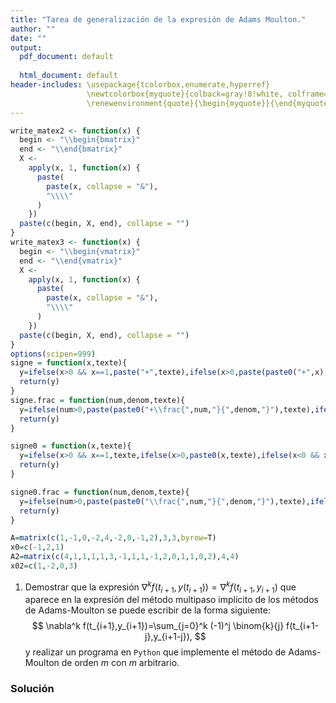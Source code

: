```yaml
---
title: "Tarea de generalización de la expresión de Adams Moulton."
author: ""
date: ""
output:
  pdf_document: default
              
  html_document: default
header-includes: \usepackage{tcolorbox,enumerate,hyperref}
                 \newtcolorbox{myquote}{colback=gray!8!white, colframe=red!75!black}
                 \renewenvironment{quote}{\begin{myquote}}{\end{myquote}}
---
```


\newcommand{\m}[1]{\mathbf{#1}}
\newcommand{\s}[2]{\mathbf{#1}^{(#2)}}
\newcommand{\pe}[2]{#1^\top #2}

```r
write_matex2 <- function(x) {
  begin <- "\\begin{bmatrix}"
  end <- "\\end{bmatrix}"
  X <-
    apply(x, 1, function(x) {
      paste(
        paste(x, collapse = "&"),
        "\\\\"
      )
    })
  paste(c(begin, X, end), collapse = "")
}
write_matex3 <- function(x) {
  begin <- "\\begin{vmatrix}"
  end <- "\\end{vmatrix}"
  X <-
    apply(x, 1, function(x) {
      paste(
        paste(x, collapse = "&"),
        "\\\\"
      )
    })
  paste(c(begin, X, end), collapse = "")
}
options(scipen=999)
signe = function(x,texte){
  y=ifelse(x>0 && x==1,paste("+",texte),ifelse(x>0,paste(paste0("+",x),texte),ifelse(x<0 && x==-1,paste("-",texte),ifelse(x<0,paste(paste0("-",abs(x)),texte),""))))
  return(y)
}
signe.frac = function(num,denom,texte){
  y=ifelse(num>0,paste(paste0("+\\frac{",num,"}{",denom,"}"),texte),ifelse(num<0,paste(paste0("-\\frac{",abs(num),"}{",denom,"}"),texte),""))
  return(y)
}

signe0 = function(x,texte){
  y=ifelse(x>0 && x==1,texte,ifelse(x>0,paste0(x,texte),ifelse(x<0 && x==-1,paste("-",texte),ifelse(x<0,paste(paste0("-",abs(x)),texte),""))))
  return(y)
}

signe0.frac = function(num,denom,texte){
  y=ifelse(num>0,paste(paste0("\\frac{",num,"}{",denom,"}"),texte),ifelse(num<0,paste(paste0("-\\frac{",abs(num),"}{",denom,"}"),texte),""))
  return(y)
}
```


```r
A=matrix(c(1,-1,0,-2,4,-2,0,-1,2),3,3,byrow=T)
x0=c(-1,2,1)
A2=matrix(c(4,1,1,1,1,3,-1,1,1,-1,2,0,1,1,0,2),4,4)
x02=c(1,-2,0,3)
```

(@) Demostrar que la expresión $\nabla^k f(t_{i+1},y(t_{i+1}))=\nabla^k f(t_{i+1},y_{i+1})$ que aparece en la expresión del método multipaso implícito de los métodos de Adams-Moulton se puede escribir de la forma siguiente:
$$
\nabla^k f(t_{i+1},y_{i+1})=\sum_{j=0}^k (-1)^j \binom{k}{j} f(t_{i+1-j},y_{i+1-j}),
$$
y realizar un programa en `Python` que implemente el método de Adams-Moulton de orden $m$ con $m$ arbitrario.


### Solución
\begin{myquote}
Haremos la demostración por inducción.

Si $k=1$, tenemos que:
$$
\nabla f(t_{i+1},y_{i+1})=f(t_{i+1},y_{i+1}-f(t_i,y_i)=\binom{1}{0}(-1)^0\cdot f(t_{i+1-0},y_{i+1-0})+\binom{1}{1}(-1)^1\cdot f(t_{i+1-1},y_{i+1-1}),
$$
por tanto, la expresión funciona para $k=1$.

Supongamos cierta la expresión para $k$, esto es,
$$
\nabla^k f(t_{i+1},y_{i+1})=\sum_{j=0}^k (-1)^j \binom{k}{j} f(t_{i+1-j},y_{i+1-j}).
$$
Hemos de demostrar que la expresión es cierta para $k+1$:
$$
\nabla^{k+1} f(t_{i+1},y_{i+1})=\sum_{j=0}^{k+1} (-1)^j \binom{k+1}{j} f(t_{i+1-j},y_{i+1-j}).
$$
Veámoslo:
$$
\nabla^{k+1} f(t_{i+1},y_{i+1}) =  \nabla^{k} f(t_{i+1},y_{i+1})-\nabla^{k} f(t_{i},y_{i}).
$$
Por hipótesis de inducción tenemos:
\begin{align*}
\nabla^k f(t_{i+1},y_{i+1})= & \sum_{j=0}^k (-1)^j \binom{k}{j} f(t_{i+1-j},y_{i+1-j}),\\
\nabla^k f(t_{i},y_{i})=& \sum_{j=0}^k (-1)^j \binom{k}{j} f(t_{i-j},y_{i-j}).
\end{align*}
\end{myquote}
\newpage
\begin{myquote}
Entonces,
\begin{align*}
& \nabla^{k+1} f(t_{i+1},y_{i+1}) =  \nabla^{k} f(t_{i+1},y_{i+1})-\nabla^{k} f(t_{i},y_{i})\\ = &
\sum_{j=0}^k (-1)^j \binom{k}{j} f(t_{i+1-j},y_{i+1-j})-\sum_{j=0}^k (-1)^j \binom{k}{j} f(t_{i-j},y_{i-j}) \\
= & f(t_{i+1},y_{i+1})+\sum_{j=1}^k (-1)^j \binom{k}{j} f(t_{i+1-j},y_{i+1-j})-\sum_{j'=1}^{k+1}(-1)^{j'-1}\binom{k}{j'-1}f(t_{i+1-j'},y_{i+1-j'}),
\end{align*}
donde en el segundo sumatorio hemos realizado el cambio de índice $j'=j+1$. Entonces si $j$ iba de $j=0$ hasta $j=k$, $j'$ irá desde $j'=0+1=1$ hasta $j'=k+1$.

Volviendo a llamar $j$ a $j'$ obtenemos:
\begin{align*}
& \nabla^{k+1} f(t_{i+1},y_{i+1}) 
=  f(t_{i+1},y_{i+1})+\sum_{j=1}^k (-1)^j \binom{k}{j} f(t_{i+1-j},y_{i+1-j})\\ & \quad -\sum_{j=1}^{k}(-1)^{j-1}\binom{k}{j-1}f(t_{i+1-j},y_{i+1-j}) -(-1)^k\binom{k}{k}f(t_0,y_0) \\ = & f(t_{i+1},y_{i+1})+\sum_{j=1}^k (-1)^j \binom{k}{j} f(t_{i+1-j},y_{i+1-j})\\ & \quad +\sum_{j=1}^{k}(-1)^{j}\binom{k}{j-1}f(t_{i+1-j},y_{i+1-j}) +(-1)^{k+1}\binom{k+1}{k+1}f(t_0,y_0)\\ = &
f(t_{i+1},y_{i+1})+\sum_{j=1}^k (-1)^j\left(\binom{k}{j}+\binom{k}{j-1}\right)f(t_{i+1-j},y_{i+1-j})+(-1)^{k+1}\binom{k+1}{k+1}f(t_0,y_0)\\ = &f(t_{i+1},y_{i+1})+\sum_{j=1}^k (-1)^j\binom{k+1}{j}f(t_{i+1-j},y_{i+1-j})+(-1)^{k+1}\binom{k+1}{k+1}f(t_0,y_0)\\ = &\sum_{j=0}^{k+1} (-1)^j\binom{k+1}{j}f(t_{i+1-j},y_{i+1-j}),
\end{align*}
tal como queríamos demostrar.



\end{myquote}